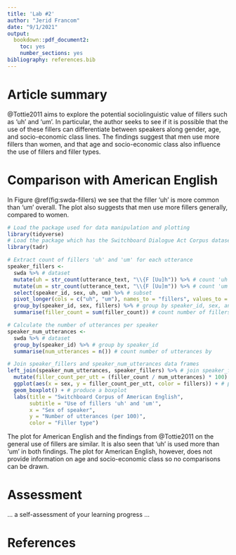 ```yaml
---
title: 'Lab #2'
author: "Jerid Francom"
date: "9/1/2021"
output: 
  bookdown::pdf_document2: 
    toc: yes
    number_sections: yes
bibliography: references.bib
---
```


# Article summary

@Tottie2011 aims to explore the potential sociolinguistic value of fillers such as 'uh' and 'um'. In particular, the author seeks to see if it is possible that the use of these fillers can differentiate between speakers along gender, age, and socio-economic class lines. The findings suggest that men use more fillers than women, and that age and socio-economic class also influence the use of fillers and filler types. 

# Comparison with American English

In Figure \@ref(fig:swda-fillers) we see that the filler 'uh' is more common than 'um' overall. The plot also suggests that men use more fillers generally, compared to women.

```r
# Load the package used for data manipulation and plotting
library(tidyverse)
# Load the package which has the Switchboard Dialogue Act Corpus dataset
library(tadr) 

# Extract count of fillers 'uh' and 'um' for each utterance
speaker_fillers <- 
  swda %>% # dataset
  mutate(uh = str_count(utterance_text, "\\{F [Uu]h")) %>% # count 'uh' per utterance
  mutate(um = str_count(utterance_text, "\\{F [Uu]m")) %>% # count 'um' per utterance
  select(speaker_id, sex, uh, um) %>% # subset
  pivot_longer(cols = c("uh", "um"), names_to = "fillers", values_to = "filler_count") %>% # wide to long format
  group_by(speaker_id, sex, fillers) %>% # group by speaker_id, sex, and fillers
  summarise(filler_count = sum(filler_count)) # count number of fillers

# Calculate the number of utterances per speaker
speaker_num_utterances <- 
  swda %>% # dataset
  group_by(speaker_id) %>% # group by speaker_id
  summarise(num_utterances = n()) # count number of utterances by

# Join speaker_fillers and speaker_num_utterances data frames
left_join(speaker_num_utterances, speaker_fillers) %>% # join speaker_fillers and speaker_num_utterances
  mutate(filler_count_per_utt = (filler_count / num_utterances) * 100) %>% # calculate fillers per 100 utterances
  ggplot(aes(x = sex, y = filler_count_per_utt, color = fillers)) + # plot variables to use
  geom_boxplot() + # produce a boxplot
  labs(title = "Switchboard Corpus of American English", 
       subtitle = "Use of fillers 'uh' and 'um'", 
       x = "Sex of speaker", 
       y = "Number of utterances (per 100)",
       color = "Filler type")
```

The plot for American English and the findings from @Tottie2011 on the general use of fillers are similar. It is also seen that 'uh' is used more than 'um' in both findings. The plot for American English, however, does not provide information on age and socio-economic class so no comparisons can be drawn. 

# Assessment

... a self-assessment of your learning progress ...

# References
